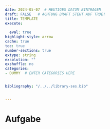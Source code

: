 ```yaml
---
date: 2024-05-07  # HEUTIGES DATUM EINTRAGEN
draft: FALSE   # ACHTUNG DRAFT STEHT AUF TRUE!
title: TEMPLATE 
execute: 
  
  eval: true 
highlight-style: arrow 
cache: true
toc: true
number-sections: true
extype: string
exsolution: ""
exshuffle: no
categories:
- DUMMY  # ENTER CATEGORIES HERE


bibliography: "/../../library-ses.bib"


---
```




# Aufgabe



